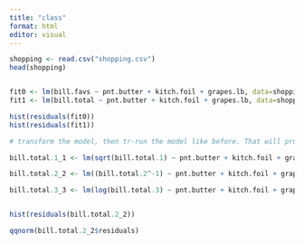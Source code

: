 ```yaml
---
title: "class"
format: html
editor: visual
---
```


```r

shopping <- read.csv("shopping.csv")
head(shopping)


fit0 <- lm(bill.favs ~ pnt.butter + kitch.foil + grapes.lb, data=shopping)
fit1 <- lm(bill.total ~ pnt.butter + kitch.foil + grapes.lb, data=shopping)

hist(residuals(fit0))
hist(residuals(fit1))

```

```r

# transform the model, then tr-run the model like before. That will provide the normalcy

bill.total.1_1 <- lm(sqrt(bill.total.1) ~ pnt.butter + kitch.foil + grapes.lb, data=shopping)

bill.total.2_2 <- lm((bill.total.2^-1) ~ pnt.butter + kitch.foil + grapes.lb, data=shopping)

bill.total.3_3 <- lm(log(bill.total.3) ~ pnt.butter + kitch.foil + grapes.lb, data=shopping)


hist(residuals(bill.total.2_2))

qqnorm(bill.total.2_2$residuals)


```
